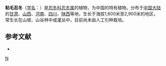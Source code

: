 {{Speciesbox 
| genus = Lonicera
| species = fargesii
| authority = Franch.
}}

'''粘毛忍冬'''（[[学名|学名]]：{{lang|la|''Lonicera fargesii''}}）是[[忍冬科|忍冬科]][[忍冬属|忍冬属]]的植物，为中国的特有植物。分布于[[中国大陆|中国大陆]]的[[甘肃|甘肃]]、[[山西|山西]]、[[河南|河南]]、[[四川|四川]]、[[陕西|陕西]]等地，生长于海拔1,600米至2,900米的地区，常生长在山坡、山谷林中或灌丛中，目前尚未由人工引种栽培。

== 参考文献 ==
<div class="references-small">
* {{cite web| url =http://www.bioinfo.cn/db05/KmzwSpecies.php?action=view&id=2397| title =粘毛忍冬| work =《中国高等植物数据库全库》| publisher =中国科学院微生物研究所| author =昆明植物研究所| accessdate =2009-02-23| deadurl =yes| archiveurl =https://web.archive.org/web/20160305095419/http://www.bioinfo.cn/db05/KmzwSpecies.php?action=view&id=2397| archivedate =2016-03-05}}
</div>
{{Taxonbar|from=Q15226003}}

[[Category:忍冬属|N]]